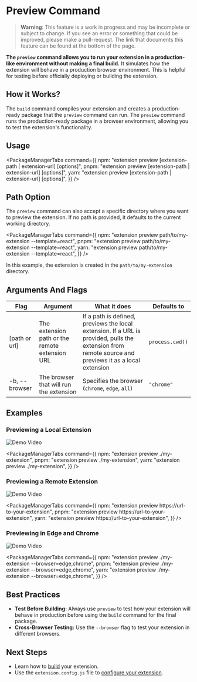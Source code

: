 
<AvatarImage icon="extension" />

# Preview Command

> **Warning**: This feature is a work in progress and may be incomplete or subject to change. If you see an error or something that could be improved, please make a pull-request. The link that documents this feature can be found at the bottom of the page.

**The `preview` command allows you to run your extension in a production-like environment without making a final build.** It simulates how the extension will behave in a production browser environment. This is helpful for testing before officially deploying or building the extension.

## How it Works?

The `build` command compiles your extension and creates a production-ready package that the `preview` command can run. The `preview` command runs the production-ready package in a browser environment, allowing you to test the extension's functionality.

## Usage

<PackageManagerTabs
  command={{
    npm: "extension preview [extension-path | extension-url] [options]",
    pnpm: "extension preview [extension-path | extension-url] [options]",
    yarn: "extension preview [extension-path | extension-url] [options]",
  }}
/>

## Path Option

The `preview` command can also accept a specific directory where you want to preview the extension.
If no path is provided, it defaults to the current working directory.

<PackageManagerTabs
  command={{
    npm: "extension preview path/to/my-extension --template=react",
    pnpm: "extension preview path/to/my-extension --template=react",
    yarn: "extension preview path/to/my-extension --template=react",
  }}
/>

In this example, the extension is created in the `path/to/my-extension` directory.

## Arguments And Flags

| Flag          | Argument                                       | What it does                                                                                                                                          | Defaults to     |
| ------------- | ---------------------------------------------- | ----------------------------------------------------------------------------------------------------------------------------------------------------- | --------------- |
| [path or url] | The extension path or the remote extension URL | If a path is defined, previews the local extension. If a URL is provided, pulls the extension from remote source and previews it as a local extension | `process.cwd()` |
| -b, --browser | The browser that will run the extension        | Specifies the browser (`chrome`, `edge`, `all`)                                                                                                       | `"chrome"`      |

## Examples

### Previewing a Local Extension

![Demo Video](https://placehold.co/600x400)

<PackageManagerTabs
  command={{
    npm: "extension preview ./my-extension",
    pnpm: "extension preview ./my-extension",
    yarn: "extension preview ./my-extension",
  }}
/>

### Previewing a Remote Extension

![Demo Video](https://placehold.co/600x400)

<PackageManagerTabs
  command={{
    npm: "extension preview https://url-to-your-extension",
    pnpm: "extension preview https://url-to-your-extension",
    yarn: "extension preview https://url-to-your-extension",
  }}
/>

### Previewing in Edge and Chrome

![Demo Video](https://placehold.co/600x400)

<PackageManagerTabs
  command={{
    npm: "extension preview ./my-extension --browser=edge,chrome",
    pnpm: "extension preview ./my-extension --browser=edge,chrome",
    yarn: "extension preview ./my-extension --browser=edge,chrome",
  }}
/>

## Best Practices

- **Test Before Building:** Always use `preview` to test how your extension will behave in production before using the `build` command for the final package.
- **Cross-Browser Testing:** Use the `--browser` flag to test your extension in different browsers.

## Next Steps

- Learn how to [build](/docs/commands/build) your extension.
- Use the `extension.config.js` file to [configure your extension](/docs/configuration).
